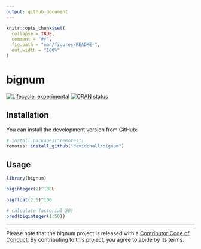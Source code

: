 ```yaml
---
output: github_document
---
```


<!-- README.md is generated from README.Rmd. Please edit that file -->

```r
knitr::opts_chunk$set(
  collapse = TRUE,
  comment = "#>",
  fig.path = "man/figures/README-",
  out.width = "100%"
)
```

# bignum

<!-- badges: start -->
[![Lifecycle: experimental](https://img.shields.io/badge/lifecycle-experimental-orange.svg)](https://www.tidyverse.org/lifecycle/#experimental)
[![CRAN status](https://www.r-pkg.org/badges/version/bignum)](https://CRAN.R-project.org/package=bignum)
<!-- badges: end -->



## Installation

You can install the development version from GitHub:

``` r
# install.packages("remotes")
remotes::install_github("davidchall/bignum")
```

## Usage

```r
library(bignum)

biginteger(2)^100L

bigfloat(2.5)^100

# calculate factorial 50!
prod(biginteger(1:50))
```

---

Please note that the bignum project is released with a [Contributor Code of Conduct](https://contributor-covenant.org/version/2/0/CODE_OF_CONDUCT.html).
By contributing to this project, you agree to abide by its terms.
